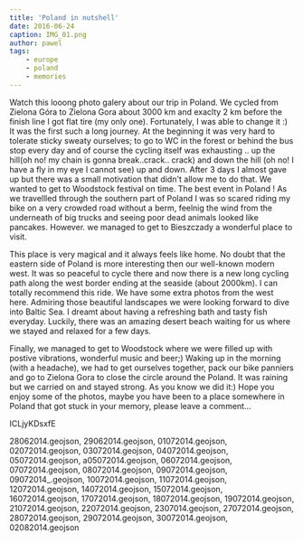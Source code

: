 ```yaml
---
title: 'Poland in nutshell'
date: 2016-06-24
caption: IMG_01.png
author: pawel
tags: 
    - europe
    - poland
    - memories
---
```


Watch this looong photo galery about our trip in Poland. We cycled from Zielona Góra to Zielona Gora about 3000 km and exaclty 2 km before the finish line I got flat tire (my only one). Fortunately, I was able to change it :) 
It was the first such a long journey. At the beginning it was very hard to tolerate sticky sweaty ourselves; to go to WC in the forest or behind the bus stop every day and of course the cycling itself was exhausting .. up the hill(oh no! my chain is gonna break..crack.. crack) and down the hill (oh no! I have a fly in my eye I cannot see) up and down. After 3 days I almost gave up but there was a small motivation that didn't allow me to do that. We wanted to get to Woodstock festival on time. The best event in Poland ! As we travellled through the southern part of Poland I was so scared riding my bike on a very crowded road without a berm, feelnig the wind from the underneath of big trucks and seeing poor dead animals looked like pancakes. However. we managed to get to Bieszczady a wonderful place to visit. 

This place is very magical and it always feels like home. No doubt that the eastern side of Poland is more interesting then our well-known modern west. It was so peaceful to cycle there and now there is a new long cycling path along the west border ending at the seaside (about 2000km). I can totally recommend this ride. We have some extra photos from the west here. Admiring those beautiful landscapes we were looking forward to dive into Baltic Sea. I dreamt about having a refreshing bath and tasty fish everyday. Luckily, there was an amazing desert beach waiting for us where we stayed and relaxed for a few days. 

Finally, we managed to get to Woodstock where we were filled up with postive vibrations, wonderful music and beer;) Waking up in the morning (with a headache), we had to get ourselves together, pack our bike panniers and go to Zielona Gora to close the circle around the Poland. It was raining but we carried on and stayed strong. As you know we did it:) Hope you enjoy some of the photos, maybe you have been to a place somewhere in Poland that got stuck in your memory, please leave a comment...

<youtube>ICLjyKDsxfE</youtube>

<gpx>
28062014.geojson, 29062014.geojson, 01072014.geojson, 02072014.geojson,
03072014.geojson, 04072014.geojson, 05072014.geojson, a05072014.geojson, 
06072014.geojson, 07072014.geojson, 08072014.geojson, 09072014.geojson,
09072014_.geojson, 10072014.geojson, 11072014.geojson, 12072014.geojson,
14072014.geojson, 15072014.geojson, 16072014.geojson, 17072014.geojson,
18072014.geojson, 19072014.geojson, 21072014.geojson, 22072014.geojson,
2307014.geojson, 27072014.geojson, 28072014.geojson, 29072014.geojson,
30072014.geojson, 02082014.geojson
</gpx>